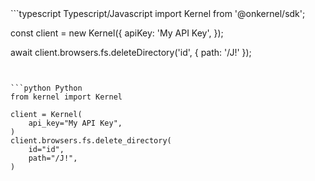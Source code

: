 <CodeGroup>
```typescript Typescript/Javascript
import Kernel from '@onkernel/sdk';

const client = new Kernel({
  apiKey: 'My API Key',
});

await client.browsers.fs.deleteDirectory('id', { path: '/J!' });
```


```python Python
from kernel import Kernel

client = Kernel(
    api_key="My API Key",
)
client.browsers.fs.delete_directory(
    id="id",
    path="/J!",
)
```
</CodeGroup>

